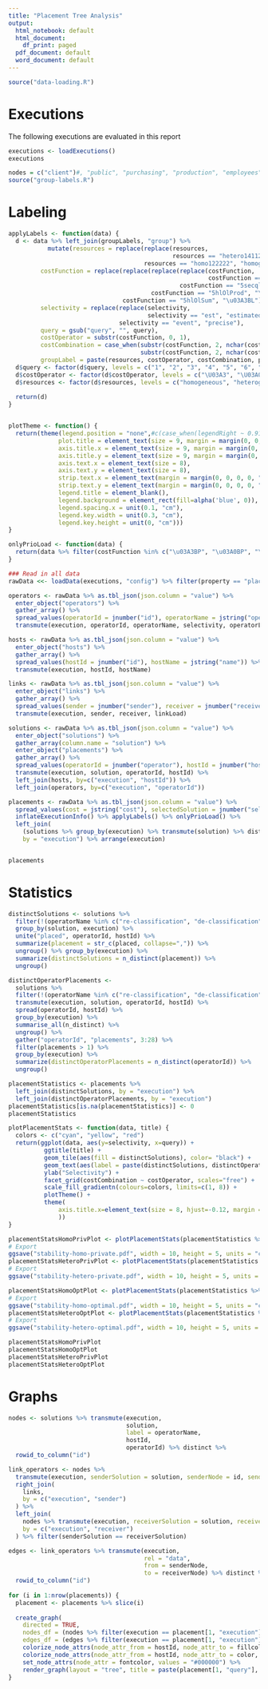 ```yaml
---
title: "Placement Tree Analysis"
output:
  html_notebook: default
  html_document:
    df_print: paged
  pdf_document: default
  word_document: default
---
```

```r
source("data-loading.R")
```

# Executions

The following executions are evaluated in this report

```r
executions <- loadExecutions()
executions

nodes = c("client")#, "public", "purchasing", "production", "employees") # Nodes to assess
source("group-labels.R")
```

# Labeling

```r
applyLabels <- function(data) {
  d <- data %>% left_join(groupLabels, "group") %>%
           mutate(resources = replace(replace(resources,
                                              resources == "hetero141120.5", "heterogeneous"),
                                      resources == "homo122222", "homogeneous"),
         costFunction = replace(replace(replace(replace(costFunction,
                                                        costFunction == "5secqlSum", "\u03A3BP"),
                                                costFunction == "5secqlProd", "\u03A0BP"),
                                        costFunction == "5hlOlProd", "\u03A0BL"),
                                costFunction == "5hlOlSum", "\u03A3BL"),
         selectivity = replace(replace(selectivity,
                                       selectivity == "est", "estimated"),
                               selectivity == "event", "precise"),
         query = gsub("query", "", query),
         costOperator = substr(costFunction, 0, 1),
         costCombination = case_when(substr(costFunction, 2, nchar(costFunction)) == "BP" ~ "priority",
                                     substr(costFunction, 2, nchar(costFunction)) == "BL" ~ "load"),
         groupLabel = paste(resources, costOperator, costCombination, placement, selectivity))
  d$query <- factor(d$query, levels = c("1", "2", "3", "4", "5", "6", "7", "8", "9", "10"))
  d$costOperator <- factor(d$costOperator, levels = c("\U03A3", "\U03A0"))
  d$resources <- factor(d$resources, levels = c("homogeneous", "heterogeneous"))
  
  return(d)
}


plotTheme <- function() {
  return(theme(legend.position = "none",#c(case_when(legendRight ~ 0.91, TRUE ~ 0.1), 0.9),
              plot.title = element_text(size = 9, margin = margin(0, 0, 0, 0, "cm")),
              axis.title.x = element_text(size = 9, margin = margin(0, 0, 0, 0, "cm")),
              axis.title.y = element_text(size = 9, margin = margin(0, 0, 0, 0, "cm")),
              axis.text.x = element_text(size = 8),
              axis.text.y = element_text(size = 8),
              strip.text.x = element_text(margin = margin(0, 0, 0, 0, "cm")),
              strip.text.y = element_text(margin = margin(0, 0, 0, 0, "cm")),
              legend.title = element_blank(),
              legend.background = element_rect(fill=alpha('blue', 0)),
              legend.spacing.x = unit(0.1, "cm"),
              legend.key.width = unit(0.3, "cm"),
              legend.key.height = unit(0, "cm")))
}

onlyPrioLoad <- function(data) {
  return(data %>% filter(costFunction %in% c("\u03A3BP", "\u03A0BP", "\u03A0BL", "\u03A3BL")))
}
```


```r
### Read in all data
rawData <<- loadData(executions, "config") %>% filter(property == "placement")

operators <- rawData %>% as.tbl_json(json.column = "value") %>%
  enter_object("operators") %>%
  gather_array() %>% 
  spread_values(operatorId = jnumber("id"), operatorName = jstring("operatorName"), selectivity = jnumber("selectivity"), operatorLoad = jnumber("load"), outgoingLink = jnumber("outgoingLink")) %>%
  transmute(execution, operatorId, operatorName, selectivity, operatorLoad, outgoingLink)

hosts <- rawData %>% as.tbl_json(json.column = "value") %>%
  enter_object("hosts") %>%
  gather_array() %>% 
  spread_values(hostId = jnumber("id"), hostName = jstring("name")) %>%
  transmute(execution, hostId, hostName)

links <- rawData %>% as.tbl_json(json.column = "value") %>%
  enter_object("links") %>%
  gather_array() %>% 
  spread_values(sender = jnumber("sender"), receiver = jnumber("receiver"), linkLoad = jnumber("load")) %>%
  transmute(execution, sender, receiver, linkLoad)

solutions <- rawData %>% as.tbl_json(json.column = "value") %>%
  enter_object("solutions") %>%
  gather_array(column.name = "solution") %>%
  enter_object("placements") %>%
  gather_array() %>%
  spread_values(operatorId = jnumber("operator"), hostId = jnumber("host")) %>%
  transmute(execution, solution, operatorId, hostId) %>%
  left_join(hosts, by=c("execution", "hostId")) %>%
  left_join(operators, by=c("execution", "operatorId"))

placements <- rawData %>% as.tbl_json(json.column = "value") %>% 
  spread_values(cost = jstring("cost"), selectedSolution = jnumber("selectedSolution"), duration = jnumber("duration"), timedOut = jlogical("timedOut")) %>% 
  inflateExecutionInfo() %>% applyLabels() %>% onlyPrioLoad() %>%
  left_join(
    (solutions %>% group_by(execution) %>% transmute(solution) %>% distinct %>% count %>% ungroup %>% rename(solutions = n)), 
    by = "execution") %>% arrange(execution)


placements
```

# Statistics

```r
distinctSolutions <- solutions %>%
  filter(!(operatorName %in% c("re-classification", "de-classification"))) %>%
  group_by(solution, execution) %>%
  unite("placed", operatorId, hostId) %>%
  summarize(placement = str_c(placed, collapse=",")) %>%
  ungroup() %>% group_by(execution) %>%
  summarize(distinctSolutions = n_distinct(placement)) %>% 
  ungroup()

distinctOperatorPlacements <- 
  solutions %>%
  filter(!(operatorName %in% c("re-classification", "de-classification"))) %>%
  transmute(execution, solution, operatorId, hostId) %>%
  spread(operatorId, hostId) %>%
  group_by(execution) %>%
  summarise_all(n_distinct) %>%
  ungroup() %>%
  gather("operatorId", "placements", 3:28) %>%
  filter(placements > 1) %>%
  group_by(execution) %>%
  summarize(distinctOperatorPlacements = n_distinct(operatorId)) %>% 
  ungroup()

placementStatistics <- placements %>%
  left_join(distinctSolutions, by = "execution") %>%
  left_join(distinctOperatorPlacements, by = "execution")
placementStatistics[is.na(placementStatistics)] <- 0
placementStatistics

plotPlacementStats <- function(data, title) {
  colors <- c("cyan", "yellow", "red")
  return(ggplot(data, aes(y=selectivity, x=query)) +
          ggtitle(title) +
          geom_tile(aes(fill = distinctSolutions), color= "black") +
          geom_text(aes(label = paste(distinctSolutions, distinctOperatorPlacements, sep="\n"), lineheight = 0.7)) +
          ylab("Selectivity") +
          facet_grid(costCombination ~ costOperator, scales="free") +
          scale_fill_gradientn(colours=colors, limits=c(1, 8)) +
          plotTheme() +
          theme(
              axis.title.x=element_text(size = 8, hjust=-0.12, margin = margin(t=-0.35, unit = "cm"))
              ))
}

placementStatsHomoPrivPlot <- plotPlacementStats(placementStatistics %>% filter(resources == "homogeneous" & placement == "private"), expression(paste("Placement Solutions (", S[h], ", ", P[private], ")")))
# Export
ggsave("stability-homo-private.pdf", width = 10, height = 5, units = "cm", device = cairo_pdf)
placementStatsHeteroPrivPlot <- plotPlacementStats(placementStatistics %>% filter(resources == "heterogeneous" & placement == "private"), expression(paste("Placement Solutions (", S[v], ", ", P[private], ")")))
# Export
ggsave("stability-hetero-private.pdf", width = 10, height = 5, units = "cm", device = cairo_pdf)

placementStatsHomoOptPlot <- plotPlacementStats(placementStatistics %>% filter(resources == "homogeneous" & placement == "optimal"), expression(paste("Placement Solutions (", S[h], ", ", P[optimal], ")")))
# Export
ggsave("stability-homo-optimal.pdf", width = 10, height = 5, units = "cm", device = cairo_pdf)
placementStatsHeteroOptPlot <- plotPlacementStats(placementStatistics %>% filter(resources == "heterogeneous" & placement == "optimal"), expression(paste("Placement Solutions (", S[v], ", ", P[optimal], ")")))
# Export
ggsave("stability-hetero-optimal.pdf", width = 10, height = 5, units = "cm", device = cairo_pdf)

placementStatsHomoPrivPlot
placementStatsHomoOptPlot
placementStatsHeteroPrivPlot
placementStatsHeteroOptPlot
```


# Graphs

```r
nodes <- solutions %>% transmute(execution,
                                 solution,
                                 label = operatorName,
                                 hostId,
                                 operatorId) %>% distinct %>% 
  rowid_to_column("id")

link_operators <- nodes %>%
  transmute(execution, senderSolution = solution, senderNode = id, sender = operatorId, senderHost = hostId) %>%
  right_join(
    links,
    by = c("execution", "sender")
  ) %>%
  left_join(
    nodes %>% transmute(execution, receiverSolution = solution, receiverNode = id, receiver = operatorId, receiverHost = hostId),
    by = c("execution", "receiver")
  ) %>% filter(senderSolution == receiverSolution)

edges <- link_operators %>% transmute(execution,
                                      rel = "data", 
                                      from = senderNode,
                                      to = receiverNode) %>% distinct %>%
  rowid_to_column("id")
  
for (i in 1:nrow(placements)) {
  placement <- placements %>% slice(i)
  
  create_graph(
    directed = TRUE,
    nodes_df = (nodes %>% filter(execution == placement[1, "execution"])),
    edges_df = (edges %>% filter(execution == placement[1, "execution"]))) %>%
    colorize_node_attrs(node_attr_from = hostId, node_attr_to = fillcolor, palette = "Set1", alpha = 50) %>%
    colorize_node_attrs(node_attr_from = hostId, node_attr_to = color, palette = "Set1") %>%
    set_node_attrs(node_attr = fontcolor, values = "#000000") %>%
    render_graph(layout = "tree", title = paste(placement[1, "query"], placement[1, "groupLabel"], "(Selected", placement[1, "selectedSolution"], ")")) %>% print
}
```
